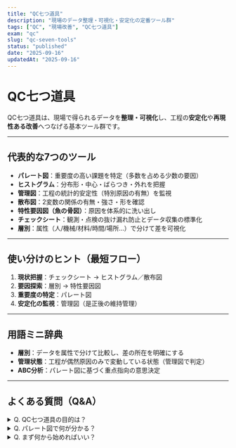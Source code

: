```yaml
---
title: "QC七つ道具"
description: "現場のデータ整理・可視化・安定化の定番ツール群"
tags: ["QC", "現場改善", "QC七つ道具"]
exam: "qc"
slug: "qc-seven-tools"
status: "published"
date: "2025-09-16"
updatedAt: "2025-09-16"
---
```


# QC七つ道具

QC七つ道具は、現場で得られるデータを**整理・可視化**し、工程の**安定化**や**再現性ある改善**へつなげる基本ツール群です。

---

## 代表的な7つのツール

- **パレート図**：重要度の高い課題を特定（多数を占める少数の要因）  
- **ヒストグラム**：分布形・中心・ばらつき・外れを把握  
- **管理図**：工程の統計的安定性（特別原因の有無）を監視  
- **散布図**：2変数の関係の有無・強さ・形を確認  
- **特性要因図（魚の骨図）**：原因を体系的に洗い出し  
- **チェックシート**：観測・点検の抜け漏れ防止とデータ収集の標準化  
- **層別**：属性（人/機械/材料/時間/場所…）で分けて差を可視化

---

## 使い分けのヒント（最短フロー）

1. **現状把握**：チェックシート → ヒストグラム／散布図  
2. **要因探索**：層別 → 特性要因図  
3. **重要度の特定**：パレート図  
4. **安定化の監視**：管理図（是正後の維持管理）

---

## 用語ミニ辞典

- **層別**：データを属性で分けて比較し、差の所在を明確にする  
- **管理状態**：工程が偶然原因のみで変動している状態（管理図で判定）  
- **ABC分析**：パレート図に基づく重点指向の意思決定

---

## よくある質問（Q&A）

<details class="qa-card">
  <summary class="qa-q">Q. QC七つ道具の目的は？</summary>
  <div class="qa-a">
    データに基づき問題を可視化し、再現性のある改善を進めることです。主観や思い込みを避け、重点課題に集中します。
  </div>
</details>

<details class="qa-card">
  <summary class="qa-q">Q. パレート図で何が分かる？</summary>
  <div class="qa-a">
    影響度の高い少数要因（上位原因）を特定できます。上位から対策するのが原則です。
  </div>
</details>

<details class="qa-card">
  <summary class="qa-q">Q. まず何から始めればいい？</summary>
  <div class="qa-a">
    収集の標準化（チェックシート）→ 分布把握（ヒストグラム）→ 重点化（パレート図）→ 監視（管理図）の順を基本とすると進めやすいです。
  </div>
</details>
